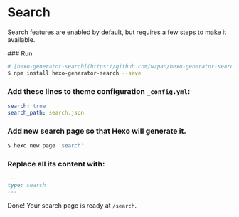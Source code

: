 
# Search

Search features are enabled by default, but requires a few steps to make it available.

<Steps>
### Run

```bash
# [hexo-generator-search](https://github.com/wzpan/hexo-generator-search)
$ npm install hexo-generator-search --save
```

### Add these lines to theme configuration `_config.yml`:

```yaml filename="_config.cupertino.yml"
search: true
search_path: search.json
```

### Add new search page so that Hexo will generate it.

```bash
$ hexo new page 'search'
```

### Replace all its content with:

```markdown filename="source/search/index.md"
---
type: search
---
```

</Steps>

Done! Your search page is ready at `/search`.

